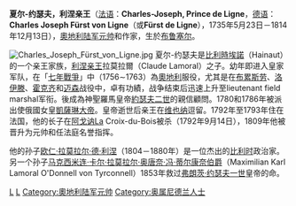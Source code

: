 {{Infobox royalty
| name         = 夏尔-约瑟夫 
| image        = Charles Joseph de Ligne.jpg
| caption      = 
| succession   = [[利涅亲王|利涅亲王]]
| reign        = 1766年4月7日 – 1814年12月13日
| predecessor  = [[克洛德·拉莫拉尔_(利涅亲王)|克洛德·拉莫拉尔]]
| successor    = [[欧仁_(利涅亲王)|欧仁]]
| spouse       = 列支敦士登的Franziska公主
| issue        = Marie-Christine, 克拉里-阿尔德林根王妃<br>Prince Charles-Joseph Antoine<br>Prince François Léopold<br>Prince Louis-Eugène<br>Prince Adalbert Xavier<br>Euphémie Christine, 帕尔菲的厄多都伯爵夫人<br>Flore, 斯皮吉尔男爵夫人
| full name    = Charles-Joseph Lamoral Francois Alexis de Ligne
| house        = 
| father       = [[克洛德·拉莫拉尔_(利涅亲王)|第六代利涅亲王克洛德·拉莫拉尔]]
| mother       = Elisabeth Alexandrine de Salm
| birth_date   = {{Birth date|1735|5|23|df=y}}
| birth_place  = [[布鲁塞尔|布鲁塞尔]]
| death_date   = {{Death date and age|1814|12|13|1735|5|23|df=y}}
| death_place  = [[维也纳|维也纳]]
| burial_place = 
| religion     = [[天主教|罗马天主教]]
|}}
'''夏尔-约瑟夫，利涅亲王'''（[[法语|法语]]：'''Charles-Joseph, Prince de Ligne'''，[[德语|德语]]：'''Charles Joseph Fürst von Ligne'''（或'''Fürst de Ligne'''），1735年5月23日－1814年12月13日），[[奧地利陆军元帅|奧地利陆军元帅]]和作家，生於[[布鲁塞尔|布鲁塞尔]]。

[[File:Charles_Joseph_Fürst_von_Ligne.jpg|thumb]]
夏尔-约瑟夫是[[比利時|比利時]][[埃諾省|埃諾]]（Hainaut）的一个亲王家族，[[利涅亲王|利涅亲王]]拉莫拉爾（Claude Lamoral）之子。幼年即进入皇家军队，在「[[七年戰爭|七年戰爭]]」中（1756∼1763）為[[奧地利|奧地利]]服役，尤其是在[[布累斯劳|布累斯劳]]、[[洛伊滕会战|洛伊滕]]、[[霍克齐战役|霍克齐]]和[[迈森战役|迈森]]战役中，卓有功績，战争结束后迅速上升至lieutenant field marshal军衔。後成為神聖羅馬皇帝[[约瑟夫二世_(神圣罗马帝国)|約瑟夫二世]]的親信顧問。1780和1786年被派出使俄國女皇[[叶卡捷琳娜大帝|凱薩琳大帝]]。皇帝逝世后亲王在[[维也纳|维也纳]]逗留。1792年至1793年住在法国，他的长子在[[阿戈讷|阿戈讷]]La Croix-du-Bois被杀（1792年9月14日），1809年他被晋升为元帅和任法庭名誉指挥。

他的孙子[[欧仁_(利涅亲王)|欧仁·拉莫拉尔·德·利涅]]（1804－1880年）是一位杰出的[[比利时|比利时]]政治家。另一个孙子[[马克西米连·卡尔·拉莫拉尔·奥唐奈·冯·蒂尔康奈伯爵|马克西米连·卡尔·拉莫拉尔·奥唐奈·冯·蒂尔康奈伯爵]]（Maximilian Karl Lamoral O'Donnell von Tyrconnell）1853年救过[[弗朗茨·约瑟夫一世|弗朗茨·约瑟夫一世]]皇帝的命。

{{奧地利帝國陸軍元帥}}
{{Authority control}}
[[Category:1735年出生|L]]
[[Category:1814年逝世|L]]
[[Category:奧地利陆军元帅|Category:奧地利陆军元帅]]
[[Category:奥属尼德兰人士|Category:奥属尼德兰人士]]